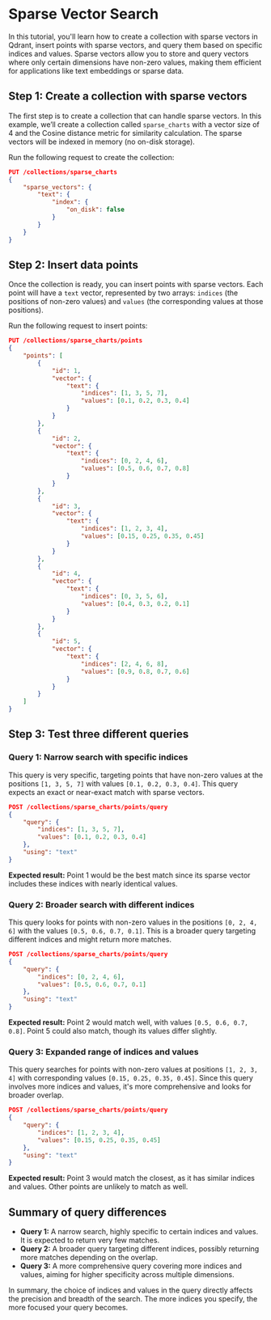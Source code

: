 
# Sparse Vector Search

In this tutorial, you'll learn how to create a collection with sparse vectors in Qdrant, insert points with sparse vectors, and query them based on specific indices and values. Sparse vectors allow you to store and query vectors where only certain dimensions have non-zero values, making them efficient for applications like text embeddings or sparse data.

## Step 1: Create a collection with sparse vectors

The first step is to create a collection that can handle sparse vectors. In this example, we’ll create a collection called `sparse_charts` with a vector size of 4 and the Cosine distance metric for similarity calculation. The sparse vectors will be indexed in memory (no on-disk storage).

Run the following request to create the collection:

```json withRunButton=true
PUT /collections/sparse_charts
{
    "sparse_vectors": {
        "text": {  
            "index": {
                "on_disk": false  
            }
        }
    }
}
```

## Step 2: Insert data points 

Once the collection is ready, you can insert points with sparse vectors. Each point will have a `text` vector, represented by two arrays: `indices` (the positions of non-zero values) and `values` (the corresponding values at those positions).

Run the following request to insert points:

```json withRunButton=true
PUT /collections/sparse_charts/points
{
    "points": [
        {
            "id": 1,
            "vector": {
                "text": {
                    "indices": [1, 3, 5, 7],
                    "values": [0.1, 0.2, 0.3, 0.4]
                }
            }
        },
        {
            "id": 2,
            "vector": {
                "text": {
                    "indices": [0, 2, 4, 6],
                    "values": [0.5, 0.6, 0.7, 0.8]
                }
            }
        },
        {
            "id": 3,
            "vector": {
                "text": {
                    "indices": [1, 2, 3, 4],
                    "values": [0.15, 0.25, 0.35, 0.45]
                }
            }
        },
        {
            "id": 4,
            "vector": {
                "text": {
                    "indices": [0, 3, 5, 6],
                    "values": [0.4, 0.3, 0.2, 0.1]
                }
            }
        },
        {
            "id": 5,
            "vector": {
                "text": {
                    "indices": [2, 4, 6, 8],
                    "values": [0.9, 0.8, 0.7, 0.6]
                }
            }
        }
    ]
}
```

## Step 3: Test three different queries

### Query 1: Narrow search with specific indices

This query is very specific, targeting points that have non-zero values at the positions `[1, 3, 5, 7]` with values `[0.1, 0.2, 0.3, 0.4]`. This query expects an exact or near-exact match with sparse vectors.

```json withRunButton=true
POST /collections/sparse_charts/points/query
{
    "query": {
        "indices": [1, 3, 5, 7],
        "values": [0.1, 0.2, 0.3, 0.4]
    },
    "using": "text"
}
```

**Expected result:** Point 1 would be the best match since its sparse vector includes these indices with nearly identical values.

### Query 2: Broader search with different indices

This query looks for points with non-zero values in the positions `[0, 2, 4, 6]` with the values `[0.5, 0.6, 0.7, 0.1]`. This is a broader query targeting different indices and might return more matches.

```json withRunButton=true
POST /collections/sparse_charts/points/query
{
    "query": {
        "indices": [0, 2, 4, 6],
        "values": [0.5, 0.6, 0.7, 0.1]
    },
    "using": "text"
}
```

**Expected result:** Point 2 would match well, with values `[0.5, 0.6, 0.7, 0.8]`. Point 5 could also match, though its values differ slightly.

### Query 3: Expanded range of indices and values

This query searches for points with non-zero values at positions `[1, 2, 3, 4]` with corresponding values `[0.15, 0.25, 0.35, 0.45]`. Since this query involves more indices and values, it's more comprehensive and looks for broader overlap.

```json withRunButton=true
POST /collections/sparse_charts/points/query
{
    "query": {
        "indices": [1, 2, 3, 4],
        "values": [0.15, 0.25, 0.35, 0.45]
    },
    "using": "text"
}
```

**Expected result:** Point 3 would match the closest, as it has similar indices and values. Other points are unlikely to match as well.

## Summary of query differences

- **Query 1:** A narrow search, highly specific to certain indices and values. It is expected to return very few matches.
- **Query 2:** A broader query targeting different indices, possibly returning more matches depending on the overlap.
- **Query 3:** A more comprehensive query covering more indices and values, aiming for higher specificity across multiple dimensions.

In summary, the choice of indices and values in the query directly affects the precision and breadth of the search. The more indices you specify, the more focused your query becomes.
